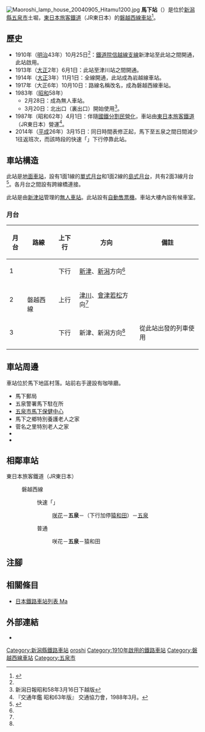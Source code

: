 {{NoteTA|G1=Transport
|T=zh-hans:马下站;zh-hk:馬下站;zh-tw:馬下車站;
|1=zh-hans:马下站;zh-hk:馬下站;zh-tw:馬下車站;
}}
{{Infobox station
|公司色 = green
|站名 = 馬下
|圖片 = Maoroshi 20040905 Hitam1200.jpg
|圖片說明 = 車站大樓（2004年9月）
|日文原名 = 馬下
|平假名 = まおろし
|羅馬拼音 = Maoroshi
|副站名 = 
|電報略號 = マロ
|所在地 = {{JPN}}[[新潟縣|新潟縣]][[五泉市|五泉市]]馬下<ref name="eki"/>
|座標 = {{coord|37|44|15.47|N|139|15|38.39|E|type:railwaystation_region:JP-24|display=inline,title}}
|車站構造 = [[地面車站|地面車站]]
|月台配置 = 2面3線<ref name="zeneki"/>
|啟用年月日 = 1910年（[[明治|明治]]43年）10月25日<ref name="eki"/>
|廢站年月日 = 
|乘客人數 = 
|上下車人次 = 
|統計年度 = 
|轉車 = 
|全寬備註 = [[無人車站|無人車站]]<ref name="zeneki"/>（設有自動售票機）
|adjacent = {{Adjacent stations|system=東日本旅客鐵道|line=磐越西線|left=咲花|right=猿和田|note-left=2.8km|note-mid=距離[[郡山站_(福島縣)|郡山]]158.4km|note-right=3.5km}}
}}
[[File:Maoroshi_lamp_house_20040905_Hitamu1200.jpg|thumb]]
'''馬下站'''（{{jpn|j=馬下駅|hg=まおろしえき|rm=Maoroshi eki|f=y}}）是位於[[新潟縣|新潟縣]][[五泉市|五泉市]]土堀，[[東日本旅客鐵道|東日本旅客鐵道]]（JR東日本）的[[磐越西線|磐越西線]][[鐵路車站|車站]]<ref name="eki">{{Cite web |url=http://www.jreast.co.jp/estation/station/info.aspx?StationCd=1420 |title=JR東日本：各駅情報(馬下駅)  |publisher=東日本旅客鉄道 |accessdate=2014-10-26|language=ja}}</ref>。

== 歷史 ==
* 1910年（[[明治|明治]]43年）10月25日<ref name="eki"/>：[[鐵道省_(日本)|鐵道院]][[信越本線|信越線支線]]新津站至此站之間開通，此站啟用。
* 1913年（[[大正|大正]]2年）6月1日：此站至津川站之間開通。
* 1914年（[[大正|大正]]3年）11月1日：全線開通，此站成為岩越線車站。
* 1917年（大正6年）10月10日：路線名稱改名，成為磐越西線車站。
* 1983年（[[昭和|昭和]]58年）
** 2月28日：成為無人車站。
** 3月20日：北出口（裏出口）開始使用<ref>新潟日報昭和58年3月16日下越版</ref>。
* 1987年（昭和62年）4月1日：伴隨[[國鐵分割民營化|國鐵分割民營化]]，車站由[[東日本旅客鐵道|東日本旅客鐵道]]（JR東日本）營運<ref name="trafic-yearbook-1988">『交通年鑑 昭和63年版』 交通協力會，1988年3月。</ref>。
* 2014年（[[平成|平成]]26年）3月15日：同日時間表修正起，馬下至五泉之間日間減少1往返班次，而該時段的快速「{{Translink|ja|あがの (列車)|阿賀野號列車|阿賀野}}」下行停靠此站。

== 車站構造 ==
此站是[[地面車站|地面車站]]，設有1面1線的[[單式月台|單式月台]]和1面2線的[[島式月台|島式月台]]，共有2面3線月台<ref name="zeneki">{{Cite journal|date = 2013-08-04 |title= 週刊JR全駅・全車両基地|journal = 週刊JR全駅・全車両基地 |issue = 50 |page = 26 |publisher = 朝日新聞出版  |accessdate = 2014-10-25|language=ja}}</ref>。各月台之間設有跨線橋連接。

此站是由[[新津站_(日本)|新津站]]管理的[[無人車站|無人車站]]。此站設有[[自動售票機|自動售票機]]。車站大樓內設有候車室。

=== 月台 ===
{| rules="rows" class="wikitable"
!月台!!路線!!上下行!!方向!!備註
|-
! 1
|rowspan="3"|{{Color|#cb7b35|■}}磐越西線
| style="text-align:center" | 下行
|[[新津站_(日本)|新津]]、[[新潟站|新潟]]方向<ref name="stations/1420">{{Cite web|url=https://www.jreast.co.jp/estation/stations/1420.html|title=駅構内図（馬下駅）|publisher=東日本旅客鉄道|accessdate=2020-02-02|language=ja}}</ref>
| 
|-
! 2
| style="text-align:center" | 上行
|[[津川站|津川]]、[[會津若松站|會津若松]]方向<ref name="stations/1420" />
| 
|-
! 3
| style="text-align:center" | 下行
|新津、新潟方向<ref name="stations/1420" />
|從此站出發的列車使用
|}

== 車站周邊 ==
車站位於馬下地區村落。站前右手邊設有咖啡廳。
* 馬下郵局
* 五泉警署馬下駐在所
* [http://www.city.gosen.niigata.jp/public/hoyocenter/hoyoucenter.html 五泉市馬下保健中心]{{ja icon}}
* 馬下之鄉特別養護老人之家
* 菅名之里特別老人之家
* {{Translink|ja|新潟県道134号馬下停車場線|新潟縣道134號馬下停車場線}}
* {{Translink|ja|国道290号|國道290號}}

== 相鄰車站 ==
; 東日本旅客鐵道（JR東日本）
: {{Color|#cb7b35|■}}磐越西線
:: {{Color|red|□}}快速「{{Translink|ja|あがの (列車)|阿賀野號列車|阿賀野}}」
::: [[咲花站|咲花]]－'''五泉'''－（下行加停[[猿和田站|猿和田]]）－[[五泉站|五泉]]
:: {{Color|gray|■}}普通
::: 咲花－'''五泉'''－猿和田
== 注腳 ==
{{Reflist}}
== 相關條目 ==
{{commonscat|Maoroshi Station}}
* [[日本鐵路車站列表_Ma|日本鐵路車站列表 Ma]]
== 外部連結==
*{{外部連結/JR東日本車站|1420|馬下}}{{ja icon}}
{{磐越西線 (森與水與浪漫之鐵道)}}
{{DEFAULTSORT:Maoroshi}}
[[Category:新潟縣鐵路車站|Category:新潟縣鐵路車站]]
[[Category:日本鐵路車站_Ma|oroshi]]
[[Category:1910年啟用的鐵路車站|Category:1910年啟用的鐵路車站]]
[[Category:磐越西線車站|Category:磐越西線車站]]
[[Category:五泉市|Category:五泉市]]